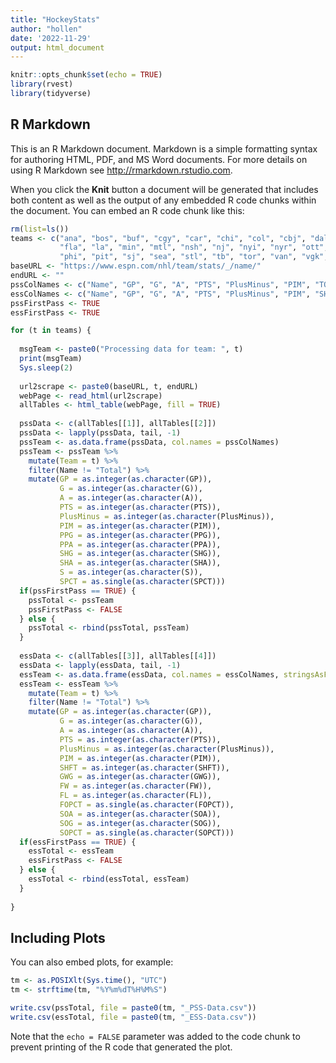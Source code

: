 ```yaml
---
title: "HockeyStats"
author: "hollen"
date: '2022-11-29'
output: html_document
---
```


```r
knitr::opts_chunk$set(echo = TRUE)
library(rvest)
library(tidyverse)
```

## R Markdown

This is an R Markdown document. Markdown is a simple formatting syntax for authoring HTML, PDF, and MS Word documents. For more details on using R Markdown see <http://rmarkdown.rstudio.com>.

When you click the **Knit** button a document will be generated that includes both content as well as the output of any embedded R code chunks within the document. You can embed an R code chunk like this:

```r
rm(list=ls())
teams <- c("ana", "bos", "buf", "cgy", "car", "chi", "col", "cbj", "dal", "det", "edm", 
           "fla", "la", "min", "mtl", "nsh", "nj", "nyi", "nyr", "ott", 
           "phi", "pit", "sj", "sea", "stl", "tb", "tor", "van", "vgk", "wsh", "wpg")
baseURL <- "https://www.espn.com/nhl/team/stats/_/name/"
endURL <- "" 
pssColNames <- c("Name", "GP", "G", "A", "PTS", "PlusMinus", "PIM", "TOI/G", "PPG", "PPA", "SHG", "SHA", "S", "SPCT")
essColNames <- c("Name", "GP", "G", "A", "PTS", "PlusMinus", "PIM", "SHFT", "GWG", "FW", "FL", "FOPCT", "PROD", "SOA", "SOG", "SOPCT")
pssFirstPass <- TRUE
essFirstPass <- TRUE

for (t in teams) {
  
  msgTeam <- paste0("Processing data for team: ", t)
  print(msgTeam)
  Sys.sleep(2)
  
  url2scrape <- paste0(baseURL, t, endURL)
  webPage <- read_html(url2scrape)
  allTables <- html_table(webPage, fill = TRUE)
  
  pssData <- c(allTables[[1]], allTables[[2]])
  pssData <- lapply(pssData, tail, -1)
  pssTeam <- as.data.frame(pssData, col.names = pssColNames)
  pssTeam <- pssTeam %>%
    mutate(Team = t) %>%
    filter(Name != "Total") %>%
    mutate(GP = as.integer(as.character(GP)),
           G = as.integer(as.character(G)),
           A = as.integer(as.character(A)),
           PTS = as.integer(as.character(PTS)),
           PlusMinus = as.integer(as.character(PlusMinus)),
           PIM = as.integer(as.character(PIM)),
           PPG = as.integer(as.character(PPG)),
           PPA = as.integer(as.character(PPA)),
           SHG = as.integer(as.character(SHG)),
           SHA = as.integer(as.character(SHA)),
           S = as.integer(as.character(S)),
           SPCT = as.single(as.character(SPCT)))
  if(pssFirstPass == TRUE) {
    pssTotal <- pssTeam
    pssFirstPass <- FALSE
  } else {
    pssTotal <- rbind(pssTotal, pssTeam)
  }
  
  essData <- c(allTables[[3]], allTables[[4]])
  essData <- lapply(essData, tail, -1)
  essTeam <- as.data.frame(essData, col.names = essColNames, stringsAsFactors = FALSE)
  essTeam <- essTeam %>%
    mutate(Team = t) %>%
    filter(Name != "Total") %>%
    mutate(GP = as.integer(as.character(GP)),
           G = as.integer(as.character(G)),
           A = as.integer(as.character(A)),
           PTS = as.integer(as.character(PTS)),
           PlusMinus = as.integer(as.character(PlusMinus)),
           PIM = as.integer(as.character(PIM)),
           SHFT = as.integer(as.character(SHFT)),
           GWG = as.integer(as.character(GWG)),
           FW = as.integer(as.character(FW)),
           FL = as.integer(as.character(FL)),
           FOPCT = as.single(as.character(FOPCT)),
           SOA = as.integer(as.character(SOA)),
           SOG = as.integer(as.character(SOG)),
           SOPCT = as.single(as.character(SOPCT)))
  if(essFirstPass == TRUE) {
    essTotal <- essTeam
    essFirstPass <- FALSE
  } else {
    essTotal <- rbind(essTotal, essTeam)
  }
  
}

```

## Including Plots

You can also embed plots, for example:

```r
tm <- as.POSIXlt(Sys.time(), "UTC")
tm <- strftime(tm, "%Y%m%dT%H%M%S")

write.csv(pssTotal, file = paste0(tm, "_PSS-Data.csv"))
write.csv(essTotal, file = paste0(tm, "_ESS-Data.csv"))
```

Note that the `echo = FALSE` parameter was added to the code chunk to prevent printing of the R code that generated the plot.
